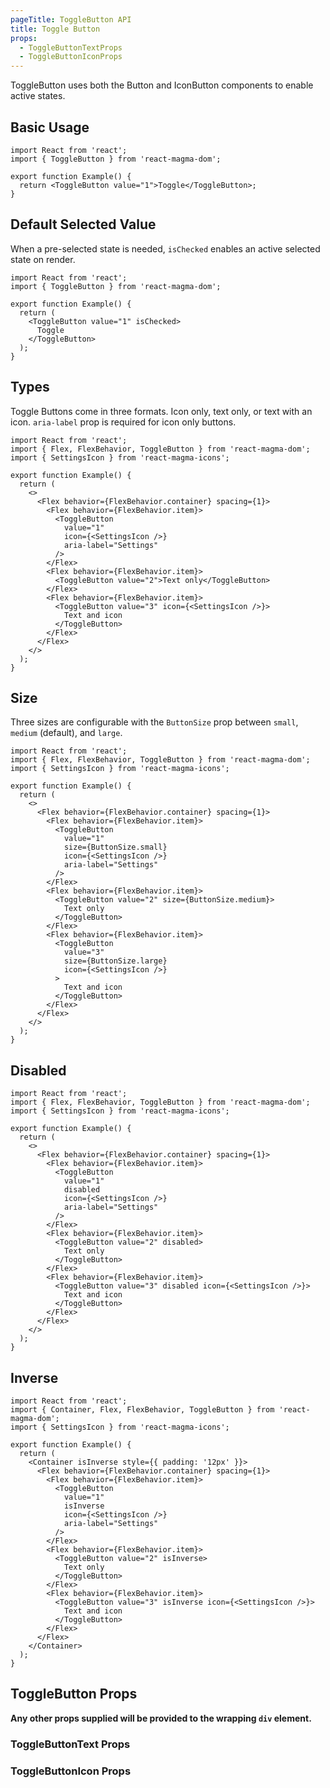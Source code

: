 ```yaml
---
pageTitle: ToggleButton API
title: Toggle Button
props:
  - ToggleButtonTextProps
  - ToggleButtonIconProps
---
```


<PageContent componentName="toggle_button" type="api">

<LeadParagraph>
  ToggleButton uses both the Button and IconButton components to enable active
  states.
</LeadParagraph>

## Basic Usage

```tsx
import React from 'react';
import { ToggleButton } from 'react-magma-dom';

export function Example() {
  return <ToggleButton value="1">Toggle</ToggleButton>;
}
```

## Default Selected Value

When a pre-selected state is needed, `isChecked` enables an active selected state on render.

```tsx
import React from 'react';
import { ToggleButton } from 'react-magma-dom';

export function Example() {
  return (
    <ToggleButton value="1" isChecked>
      Toggle
    </ToggleButton>
  );
}
```

## Types

Toggle Buttons come in three formats. Icon only, text only, or text with an icon. `aria-label` prop is required for icon only buttons.

```tsx
import React from 'react';
import { Flex, FlexBehavior, ToggleButton } from 'react-magma-dom';
import { SettingsIcon } from 'react-magma-icons';

export function Example() {
  return (
    <>
      <Flex behavior={FlexBehavior.container} spacing={1}>
        <Flex behavior={FlexBehavior.item}>
          <ToggleButton
            value="1"
            icon={<SettingsIcon />}
            aria-label="Settings"
          />
        </Flex>
        <Flex behavior={FlexBehavior.item}>
          <ToggleButton value="2">Text only</ToggleButton>
        </Flex>
        <Flex behavior={FlexBehavior.item}>
          <ToggleButton value="3" icon={<SettingsIcon />}>
            Text and icon
          </ToggleButton>
        </Flex>
      </Flex>
    </>
  );
}
```

## Size

Three sizes are configurable with the `ButtonSize` prop between `small`, `medium` (default), and `large`.

```tsx
import React from 'react';
import { Flex, FlexBehavior, ToggleButton } from 'react-magma-dom';
import { SettingsIcon } from 'react-magma-icons';

export function Example() {
  return (
    <>
      <Flex behavior={FlexBehavior.container} spacing={1}>
        <Flex behavior={FlexBehavior.item}>
          <ToggleButton
            value="1"
            size={ButtonSize.small}
            icon={<SettingsIcon />}
            aria-label="Settings"
          />
        </Flex>
        <Flex behavior={FlexBehavior.item}>
          <ToggleButton value="2" size={ButtonSize.medium}>
            Text only
          </ToggleButton>
        </Flex>
        <Flex behavior={FlexBehavior.item}>
          <ToggleButton
            value="3"
            size={ButtonSize.large}
            icon={<SettingsIcon />}
          >
            Text and icon
          </ToggleButton>
        </Flex>
      </Flex>
    </>
  );
}
```

## Disabled

```tsx
import React from 'react';
import { Flex, FlexBehavior, ToggleButton } from 'react-magma-dom';
import { SettingsIcon } from 'react-magma-icons';

export function Example() {
  return (
    <>
      <Flex behavior={FlexBehavior.container} spacing={1}>
        <Flex behavior={FlexBehavior.item}>
          <ToggleButton
            value="1"
            disabled
            icon={<SettingsIcon />}
            aria-label="Settings"
          />
        </Flex>
        <Flex behavior={FlexBehavior.item}>
          <ToggleButton value="2" disabled>
            Text only
          </ToggleButton>
        </Flex>
        <Flex behavior={FlexBehavior.item}>
          <ToggleButton value="3" disabled icon={<SettingsIcon />}>
            Text and icon
          </ToggleButton>
        </Flex>
      </Flex>
    </>
  );
}
```

## Inverse

```tsx
import React from 'react';
import { Container, Flex, FlexBehavior, ToggleButton } from 'react-magma-dom';
import { SettingsIcon } from 'react-magma-icons';

export function Example() {
  return (
    <Container isInverse style={{ padding: '12px' }}>
      <Flex behavior={FlexBehavior.container} spacing={1}>
        <Flex behavior={FlexBehavior.item}>
          <ToggleButton
            value="1"
            isInverse
            icon={<SettingsIcon />}
            aria-label="Settings"
          />
        </Flex>
        <Flex behavior={FlexBehavior.item}>
          <ToggleButton value="2" isInverse>
            Text only
          </ToggleButton>
        </Flex>
        <Flex behavior={FlexBehavior.item}>
          <ToggleButton value="3" isInverse icon={<SettingsIcon />}>
            Text and icon
          </ToggleButton>
        </Flex>
      </Flex>
    </Container>
  );
}
```

## ToggleButton Props

**Any other props supplied will be provided to the wrapping `div` element.**

### ToggleButtonText Props

<ToggleButtonTextProps />

### ToggleButtonIcon Props

<ToggleButtonIconProps />

</PageContent>
